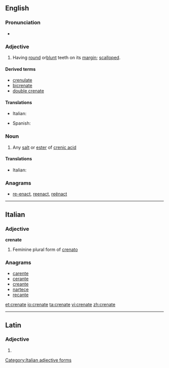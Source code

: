 ==English==

===Pronunciation===
* {{IPA|/ˈkɹiː.neɪt/}}

===Adjective===
{{en-adj}}

# {{botany}} Having [[round]] or[[ blunt]] teeth on its [[margin]]; [[scalloped]].

====Derived terms====
* [[crenulate]]
* [[bicrenate]]
* [[double crenate]]

====Translations====
{{trans-top|scalloped}}
* Italian: {{t-|it|crenato}}
{{trans-mid}}
* Spanish: {{t-|es|dentado}}
{{trans-bottom}}

===Noun===
{{en-noun}}

# {{chemistry}} Any [[salt]] or [[ester]] of [[crenic acid]]

====Translations====
{{trans-top|salt or ester of crenic acid}}
* Italian: {{t-|it|crenato|m}}
{{trans-mid}}
{{trans-bottom}}

===Anagrams===
* [[re-enact#English|re-enact]], [[reenact#English|reenact]], [[reënact#English|reënact]]

----

==Italian==

===Adjective===
'''crenate''' {{f}}

# Feminine plural form of [[crenato]]

===Anagrams===
* [[carente#Italian|carente]]
* [[cerante#Italian|cerante]]
* [[creante#Italian|creante]]
* [[nartece#Italian|nartece]]
* [[recante#Italian|recante]]

[[Category:Italian adjective forms]]

[[et:crenate]]
[[io:crenate]]
[[ta:crenate]]
[[vi:crenate]]
[[zh:crenate]]

----
==Latin==

===Adjective===
{{la-adj-form|crēnāte}}

# {{inflection of|crenatus|crēnātus|voc|m|s|lang=la}}
{{rfc-auto}}